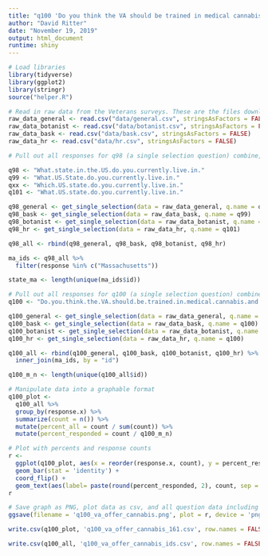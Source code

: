 ```yaml
---
title: "q100 'Do you think the VA should be trained in medical cannabis and allowed to recommend it for veterans?' (MA Veterans)"
author: "David Ritter"
date: "November 19, 2019"
output: html_document
runtime: shiny
---
```


```r
# Load libraries
library(tidyverse)
library(ggplot2)
library(stringr)
source("helper.R")
```

```r
# Read in raw data from the Veterans surveys. These are the files downloaded from survey monkey saved as a .csv
raw_data_general <- read.csv("data/general.csv", stringsAsFactors = FALSE)
raw_data_botanist <- read.csv("data/botanist.csv", stringsAsFactors = FALSE)
raw_data_bask <- read.csv("data/bask.csv", stringsAsFactors = FALSE)
raw_data_hr <- read.csv("data/hr.csv", stringsAsFactors = FALSE)
```

```r
# Pull out all responses for q98 (a single selection question) combine, then determine 'question n' (subsequent q are labeled for convenience, do not respond to survey q#)

q98 <- "What.state.in.the.US.do.you.currently.live.in."
q99 <- "What.US.State.do.you.currently.live.in."
qxx <- "Which.US.state.do.you.currently.live.in."
q101 <- "What.US.state.do.you.currently.live.in."

q98_general <- get_single_selection(data = raw_data_general, q.name = q98)
q98_bask <- get_single_selection(data = raw_data_bask, q.name = q99)
q98_botanist <- get_single_selection(data = raw_data_botanist, q.name = qxx)
q98_hr <- get_single_selection(data = raw_data_hr, q.name = q101)

q98_all <- rbind(q98_general, q98_bask, q98_botanist, q98_hr)

ma_ids <- q98_all %>% 
  filter(response %in% c("Massachusetts"))

state_ma <- length(unique(ma_ids$id))
```


```r
# Pull out all responses for q100 (a single selection question) combine, then determine 'question n'
q100 <- "Do.you.think.the.VA.should.be.trained.in.medical.cannabis.and.allowed.to.recommend.it.for.veterans."

q100_general <- get_single_selection(data = raw_data_general, q.name = q100)
q100_bask <- get_single_selection(data = raw_data_bask, q.name = q100)
q100_botanist <- get_single_selection(data = raw_data_botanist, q.name = q100)
q100_hr <- get_single_selection(data = raw_data_hr, q.name = q100)

q100_all <- rbind(q100_general, q100_bask, q100_botanist, q100_hr) %>%
  inner_join(ma_ids, by = "id")

q100_m_n <- length(unique(q100_all$id))
```


```r
# Manipulate data into a graphable format
q100_plot <- 
  q100_all %>%
  group_by(response.x) %>%
  summarize(count = n()) %>%
  mutate(percent_all = count / sum(count)) %>%
  mutate(percent_responded = count / q100_m_n)
```

```r
# Plot with percents and response counts
r <- 
  ggplot(q100_plot, aes(x = reorder(response.x, count), y = percent_responded)) +
  geom_bar(stat = 'identity') +
  coord_flip() +
  geom_text(aes(label= paste(round(percent_responded, 2), count, sep = "***")))
r
```

```r
# Save graph as PNG, plot data as csv, and all question data including response IDs as csv (save question n and N at end of plot file as "_x.x")
ggsave(filename = 'q100_va_offer_cannabis.png', plot = r, device = 'png')

write.csv(q100_plot, 'q100_va_offer_cannabis_161.csv', row.names = FALSE)

write.csv(q100_all, 'q100_va_offer_cannabis_ids.csv', row.names = FALSE)
```